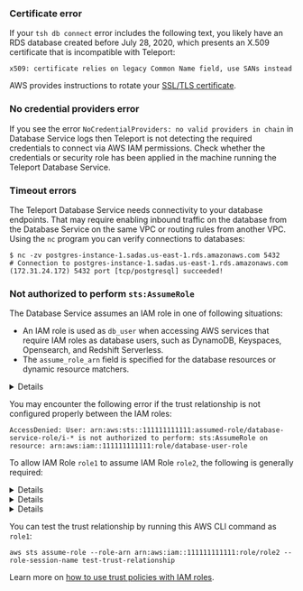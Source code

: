 ### Certificate error

If your `tsh db connect` error includes the following text, you likely have an RDS database created before July 28, 2020, which presents an X.509 certificate that is incompatible with Teleport:

```text
x509: certificate relies on legacy Common Name field, use SANs instead
```

AWS provides instructions to rotate your [SSL/TLS certificate](https://docs.aws.amazon.com/AmazonRDS/latest/UserGuide/UsingWithRDS.SSL-certificate-rotation.html).

### No credential providers error

If you see the error `NoCredentialProviders: no valid providers in chain` in Database Service logs then Teleport
is not detecting the required credentials to connect via AWS IAM permissions. Check whether
the credentials or security role has been applied in the machine running the Teleport Database Service.

### Timeout errors

The Teleport Database Service needs connectivity to your database endpoints. That may require
enabling inbound traffic on the database from the Database Service on the same VPC or routing rules from another VPC. Using the `nc`
program you can verify connections to databases:

```code
$ nc -zv postgres-instance-1.sadas.us-east-1.rds.amazonaws.com 5432
# Connection to postgres-instance-1.sadas.us-east-1.rds.amazonaws.com (172.31.24.172) 5432 port [tcp/postgresql] succeeded!
```

### Not authorized to perform `sts:AssumeRole`

The Database Service assumes an IAM role in one of following situations:

- An IAM role is used as `db_user` when accessing AWS services that require IAM
  roles as database users, such as DynamoDB, Keyspaces, Opensearch, and
  Redshift Serverless.
- The `assume_role_arn` field is specified for the database resources or
  dynamic resource matchers.

<Details title="Role chaining">
When both of the above conditions are true for a database connection, the
Database Service performs a role chaining by assuming the IAM role specified
`assume_role_arn` first then using that IAM role to assume the IAM role for
`db_user`.
</Details>

You may encounter the following error if the trust relationship is not
configured properly between the IAM roles:
```text
AccessDenied: User: arn:aws:sts::111111111111:assumed-role/database-service-role/i-* is not authorized to perform: sts:AssumeRole on resource: arn:aws:iam::111111111111:role/database-user-role
```

To allow IAM Role `role1` to assume IAM Role `role2`, the following is
generally required:

<Details title="1. Configure Trust Relationships on role2">
`role1` or its AWS account should be set as `Principal` in `role2`'s trust
policy.
<Tabs>
<TabsItem label="Role as principal">
```json
{
  "Version": "2012-10-17",
  "Statement": [
    {
      "Effect": "Allow",
      "Principal": {
        "AWS": "arn:aws:iam::111111111111:role/role1"
      },
      "Action": "sts:AssumeRole"
    }
  ]
}
```
</TabsItem>
<TabsItem label="Account as principal">
```json
{
  "Version": "2012-10-17",
  "Statement": [
    {
      "Effect": "Allow",
      "Principal": {
        "AWS": "arn:aws:iam::111111111111:root"
      },
      "Action": "sts:AssumeRole"
    }
  ]
}
```
</TabsItem>
<TabsItem label="Cross-account with external-id">
```json
{
  "Version": "2012-10-17",
  "Statement": [
    {
      "Effect": "Allow",
      "Principal": {
        "AWS": "arn:aws:iam::123456789012:role/role1"
      },
      "Action": "sts:AssumeRole",
      "Condition": {
        "StringEquals": {
          "sts:ExternalId": "example-external-id"
        }
      }
    }
  ]
}
```
</TabsItem>

</Tabs>
</Details>

<Details title="2. Configure Permissions Policies on role1">
`role1` requires `sts:AssumeRole` permissions, for example:
```json
{
    "Version": "2012-10-17",
    "Statement": [
        {
            "Action": "sts:AssumeRole",
            "Effect": "Allow",
            "Resource": "arn:aws:iam::111111111111:role/role2"
        }
    ]
}
```

Note that this policy can be omitted when `role1` and `role2` are in the same
AWS account and `role1`'s full ARN is configured as Principal in `role2`'s
trust policy.

</Details>

<Details title="3. Configure Permissions Boundary on role1">
`role1` also requires `sts:AssumeRole` permissions in its boundary policy, for
example:

```json
{
    "Version": "2012-10-17",
    "Statement": [
        {
            "Action": "sts:AssumeRole",
            "Effect": "Allow",
            "Resource": "*"
        }
    ]
}
```

Note that this is only required when a boundary policy is attached to `role1`.
</Details>

You can test the trust relationship by running this AWS CLI command as `role1`:
```code
aws sts assume-role --role-arn arn:aws:iam::111111111111:role/role2 --role-session-name test-trust-relationship
```

Learn more on [how to use trust policies with IAM
roles](https://aws.amazon.com/blogs/security/how-to-use-trust-policies-with-iam-roles/).
